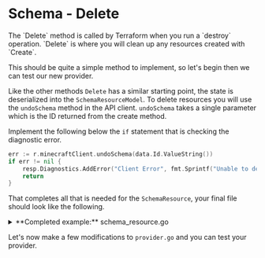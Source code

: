# Schema - Delete

<Intro>
The `Delete` method is called by Terraform when you run a `destroy` operation.
`Delete` is where you will clean up any resources created with `Create`. 
</Intro>

This should be quite a simple method to implement, so let's begin then we can
test our new provider.

Like the other methods `Delete` has a similar starting point, the state
is deserialized into the `SchemaResourceModel`. To delete resources
you will use the `undoSchema` method in the API client. `undoSchema` takes 
a single parameter which is the ID returned from the create method.

Implement the following below the `if` statement that is checking the diagnostic
error.

```go
err := r.minecraftClient.undoSchema(data.Id.ValueString())
if err != nil {
	resp.Diagnostics.AddError("Client Error", fmt.Sprintf("Unable to delete schema, got error: %s", err))
	return
}
```

That completes all that is needed for the `SchemaResource`, your final file
should look like the following.

<details>
  <summary>**Completed example:** schema_resource.go</summary>

```go
// Copyright (c) HashiCorp, Inc.
// SPDX-License-Identifier: MPL-2.0

package provider

import (
	"context"
	"crypto/sha256"
	"encoding/base64"
	"fmt"
	"io"
	"os"

	"github.com/hashicorp/terraform-plugin-framework/path"
	"github.com/hashicorp/terraform-plugin-framework/resource"
	"github.com/hashicorp/terraform-plugin-framework/resource/schema"
	"github.com/hashicorp/terraform-plugin-framework/resource/schema/numberplanmodifier"
	"github.com/hashicorp/terraform-plugin-framework/resource/schema/planmodifier"
	"github.com/hashicorp/terraform-plugin-framework/resource/schema/stringplanmodifier"
	"github.com/hashicorp/terraform-plugin-framework/types"
	"github.com/hashicorp/terraform-plugin-log/tflog"
)

// Ensure provider defined types fully satisfy framework interfaces.
var _ resource.Resource = &SchemaResource{}
var _ resource.ResourceWithImportState = &SchemaResource{}

func NewSchemaResource() resource.Resource {
	return &SchemaResource{}
}

// SchemaResource defines the resource implementation.
type SchemaResource struct {
	minecraftClient *client
}

// SchemaResourceModel describes the resource data model.
type SchemaResourceModel struct {
	X          types.Number `tfsdk:"x"`
	Y          types.Number `tfsdk:"y"`
	Z          types.Number `tfsdk:"z"`
	Rotation   types.Number `tfsdk:"rotation"`
	Schema     types.String `tfsdk:"schema"`
	SchemaHash types.String `tfsdk:"schema_hash"`
	Id         types.String `tfsdk:"id"`
}

func (r *SchemaResource) Metadata(ctx context.Context, req resource.MetadataRequest, resp *resource.MetadataResponse) {
	resp.TypeName = req.ProviderTypeName + "_schema"
}

func (r *SchemaResource) Schema(ctx context.Context, req resource.SchemaRequest, resp *resource.SchemaResponse) {
	resp.Schema = schema.Schema{
		// This description is used by the documentation generator and the language server.
		MarkdownDescription: "Example resource",

		Attributes: map[string]schema.Attribute{
			"x": schema.NumberAttribute{
				MarkdownDescription: "Example configurable attribute",
				Required:            true,
				PlanModifiers: []planmodifier.Number{
					numberplanmodifier.RequiresReplace(),
				},
			},
			"y": schema.NumberAttribute{
				MarkdownDescription: "Example configurable attribute",
				Required:            true,
				PlanModifiers: []planmodifier.Number{
					numberplanmodifier.RequiresReplace(),
				},
			},
			"z": schema.NumberAttribute{
				MarkdownDescription: "Example configurable attribute",
				Required:            true,
				PlanModifiers: []planmodifier.Number{
					numberplanmodifier.RequiresReplace(),
				},
			},
			"rotation": schema.NumberAttribute{
				MarkdownDescription: "Example configurable attribute",
				Required:            true,
				PlanModifiers: []planmodifier.Number{
					numberplanmodifier.RequiresReplace(),
				},
			},
			"schema": schema.StringAttribute{
				MarkdownDescription: "Example configurable attribute",
				Required:            true,
				PlanModifiers: []planmodifier.String{
					stringplanmodifier.RequiresReplace(),
				},
			},
			"id": schema.StringAttribute{
				Computed:            true,
				MarkdownDescription: "Example identifier",
				PlanModifiers: []planmodifier.String{
					stringplanmodifier.UseStateForUnknown(),
				},
			},
		},
	}
}

func (r *SchemaResource) Configure(ctx context.Context, req resource.ConfigureRequest, resp *resource.ConfigureResponse) {
	// Prevent panic if the provider has not been configured.
	if req.ProviderData == nil {
		return
	}

	client, ok := req.ProviderData.(*client)

	if !ok {
		resp.Diagnostics.AddError(
			"Unexpected Resource Configure Type",
			fmt.Sprintf("Expected *http.Client, got: %T. Please report this issue to the provider developers.", req.ProviderData),
		)

		return
	}

	r.minecraftClient = client
}

func (r *SchemaResource) Create(ctx context.Context, req resource.CreateRequest, resp *resource.CreateResponse) {
	var data SchemaResourceModel

	// Read Terraform plan data into the model
	resp.Diagnostics.Append(req.Plan.Get(ctx, &data)...)

	if resp.Diagnostics.HasError() {
		return
	}

	x, _ := data.X.ValueBigFloat().Int64()
	y, _ := data.Y.ValueBigFloat().Int64()
	z, _ := data.Z.ValueBigFloat().Int64()
	rotation, _ := data.Rotation.ValueBigFloat().Int64()

	sr := schemaRequest{
		X:        int(x),
		Y:        int(y),
		Z:        int(z),
		Rotation: int(rotation),
		Schema:   data.Schema.ValueString(),
	}

	id, err := r.minecraftClient.createSchema(sr)
	if err != nil {
		resp.Diagnostics.AddError("Client Error", fmt.Sprintf("Unable to create example, got error: %s", err))
		return
	}

	// If applicable, this is a great opportunity to initialize any necessary
	// provider client data and make a call using it.
	// httpResp, err := r.client.Do(httpReq)
	// if err != nil {
	//     resp.Diagnostics.AddError("Client Error", fmt.Sprintf("Unable to create example, got error: %s", err))
	//     return
	// }

	// For the purposes of this example code, hardcoding a response value to
	// save into the Terraform state.
	data.Id = types.StringValue(id)

	hash, err := calculateHashFromFile(data.Schema.ValueString())
	if err != nil {
		resp.Diagnostics.AddError("unable to generate hash for schema", err.Error())
	}

	data.SchemaHash = types.StringValue(hash)

	// Write logs using the tflog package
	// Documentation: https://terraform.io/plugin/log
	tflog.Trace(ctx, "created a resource")

	// Save data into Terraform state
	resp.Diagnostics.Append(resp.State.Set(ctx, &data)...)
}

func (r *SchemaResource) Read(ctx context.Context, req resource.ReadRequest, resp *resource.ReadResponse) {
	var data SchemaResourceModel

	// Read Terraform prior state data into the model
	resp.Diagnostics.Append(req.State.Get(ctx, &data)...)

	if resp.Diagnostics.HasError() {
		return
	}

	if data.Id.IsNull() {
		return
	}

	_, err := r.minecraftClient.getSchemaDetails(data.Id.ValueString())
	if err != nil {
		resp.Diagnostics.AddError("Client Error", fmt.Sprintf("Unable to read schema, got error: %s", err))
		return
	}

	// If applicable, this is a great opportunity to initialize any necessary
	// provider client data and make a call using it.
	// httpResp, err := r.client.Do(httpReq)
	// if err != nil {
	//     resp.Diagnostics.AddError("Client Error", fmt.Sprintf("Unable to read example, got error: %s", err))
	//     return
	// }

	// Save updated data into Terraform state
	resp.Diagnostics.Append(resp.State.Set(ctx, &data)...)
}

func (r *SchemaResource) Update(ctx context.Context, req resource.UpdateRequest, resp *resource.UpdateResponse) {
	var data SchemaResourceModel

	// Read Terraform plan data into the model
	resp.Diagnostics.Append(req.Plan.Get(ctx, &data)...)

	if resp.Diagnostics.HasError() {
		return
	}

	// If applicable, this is a great opportunity to initialize any necessary
	// provider client data and make a call using it.
	// httpResp, err := r.client.Do(httpReq)
	// if err != nil {
	//     resp.Diagnostics.AddError("Client Error", fmt.Sprintf("Unable to update example, got error: %s", err))
	//     return
	// }

	// Save updated data into Terraform state
	resp.Diagnostics.Append(resp.State.Set(ctx, &data)...)
}

func (r *SchemaResource) Delete(ctx context.Context, req resource.DeleteRequest, resp *resource.DeleteResponse) {
	var data SchemaResourceModel

	// Read Terraform prior state data into the model
	resp.Diagnostics.Append(req.State.Get(ctx, &data)...)

	if resp.Diagnostics.HasError() {
		return
	}

	// If applicable, this is a great opportunity to initialize any necessary
	// provider client data and make a call using it.
	// httpResp, err := r.client.Do(httpReq)
	// if err != nil {
	//     resp.Diagnostics.AddError("Client Error", fmt.Sprintf("Unable to delete example, got error: %s", err))
	//     return
	// }
}

func (r *SchemaResource) ImportState(ctx context.Context, req resource.ImportStateRequest, resp *resource.ImportStateResponse) {
	resource.ImportStatePassthroughID(ctx, path.Root("id"), req, resp)
}

type schemaPlanModifier struct{}

func (s *schemaPlanModifier) Description(ctx context.Context) string {
	return "checks if the file represented by schema has changed"
}

func (s *schemaPlanModifier) MarkdownDescription(ctx context.Context) string {
	return s.Description(ctx)
}

func (s *schemaPlanModifier) PlanModifyString(ctx context.Context, req planmodifier.StringRequest, resp planmodifier.StringResponse) {
	// generate a hash from the file
	attrPath := path.Empty().AtName("schema")
	schema := ""
	req.Plan.GetAttribute(ctx, attrPath, &schema)

	attrPath = path.Empty().AtName("schema_hash")
	schemaHash := ""
	req.Plan.GetAttribute(ctx, attrPath, &schemaHash)

	// if empty probably first apply
	if schemaHash == "" {
		return
	}

	// caclculate and compare the hash
	newHash, _ := calculateHashFromFile(schema)
	if newHash != schemaHash {
		// set the new value and set the requires replace, Terraform will force the resource to be re-created
		resp.PlanValue = types.StringValue(newHash)
		resp.RequiresReplace = true
		resp.Diagnostics.AddWarning(
			"Schema File Changed",
			fmt.Sprintf("The file %s has changed from when the resource was originally created, this forces the destruction of the resource. Old file hash: %s, New file hash: %s", schema, schemaHash, newHash),
		)
	}
}

func calculateHashFromFile(path string) (string, error) {
	// generate a hash of the file so that we can track changes
	f, err := os.Open(path)
	if err != nil {
		return "", fmt.Errorf("Unable to generate hash for schema file: %s", err)
	}
	defer f.Close()

	h := sha256.New()
	if _, err := io.Copy(h, f); err != nil {
		return "", fmt.Errorf("Unable to generate hash for schema file: %s", err)
	}

	return base64.StdEncoding.EncodeToString(h.Sum(nil)), nil
}
```
</details>

Let's now make a few modifications to `provider.go` and you can test your provider.